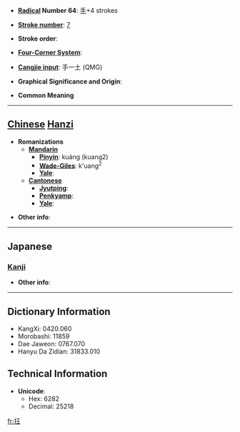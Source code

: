 * '''[[Wiktionary:Chinese radical index| Radical]] Number 64''': [[Wiktionary:Chinese radical index 手|手]]+4 strokes

* '''[[Wiktionary:Chinese total strokes index|Stroke number]]''': [[Wiktionary:Chinese total strokes index 7|7]]

* '''Stroke order''': 

* '''[[Wiktionary:Chinese four corner index|Four-Corner System]]''': 

* '''[[Wiktionary:Chinese Cangjie index|Cangjie input]]''': 手一土 (QMG)

* '''Graphical Significance and Origin''': 

* '''Common Meaning'''

----

== [[Chinese]] [[Hanzi]] ==

* '''Romanizations'''
** '''[[Mandarin]]'''
*** '''[[Pinyin]]''': kuáng (kuang2)
*** '''[[Wade-Giles]]''': k'uang<sup>2</sup>
*** '''[[Yale]]''': 
** '''[[Cantonese]]'''
*** '''[[Jyutping]]''':
*** '''[[Penkyamp]]''': 
*** '''[[Yale]]''': 

* '''Other info''': 

----

==Japanese==
===[[Kanji]]===
{{kanji|on readings=[[きょう]] (kyō), [[ごう]] (gō)|kun readings=[[くるう]] (kuruu), [[きちがい]] (kichigai)}}

* '''Other info''':  

----

== Dictionary Information ==

* KangXi: 0420.060
* Morobashi: 11859
* Dae Jaweon: 0767.070
* Hanyu Da Zidian: 31833.010

== Technical Information ==

* '''Unicode''':
** Hex: 6282
** Decimal: 25218

[[fr:抂]]